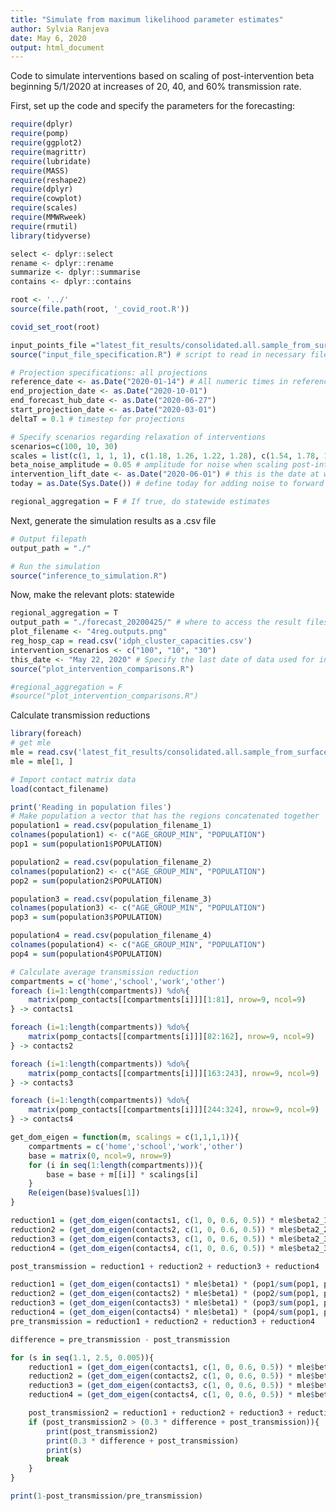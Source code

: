 ```yaml
---
title: "Simulate from maximum likelihood parameter estimates"
author: Sylvia Ranjeva
date: May 6, 2020
output: html_document
---
```

Code to simulate interventions based on scaling of post-intervention beta beginning 5/1/2020 at increases of 20, 40, and 60% transmission rate. 

First, set up the code and specify the parameters for the forecasting:
```r
require(dplyr)
require(pomp)
require(ggplot2)
require(magrittr)
require(lubridate)
require(MASS)
require(reshape2)
require(dplyr)
require(cowplot)
require(scales)
require(MMWRweek)
require(rmutil)
library(tidyverse)

select <- dplyr::select
rename <- dplyr::rename
summarize <- dplyr::summarise
contains <- dplyr::contains

root <- '../'
source(file.path(root, '_covid_root.R'))

covid_set_root(root)

input_points_file ="latest_fit_results/consolidated.all.sample_from_surface.csv"
source("input_file_specification.R") # script to read in necessary files

# Projection specifications: all projections
reference_date <- as.Date("2020-01-14") # All numeric times in reference to this date 
end_projection_date <- as.Date("2020-10-01")
end_forecast_hub_date <- as.Date("2020-06-27")
start_projection_date <- as.Date("2020-03-01")
deltaT = 0.1 # timestep for projections 

# Specify scenarios regarding relaxation of interventions 
scenarios=c(100, 10, 30)
scales = list(c(1, 1, 1, 1), c(1.18, 1.26, 1.22, 1.28), c(1.54, 1.78, 1.66, 1.84)) # Scenarios for scaling of post-intervention beta
beta_noise_amplitude = 0.05 # amplitude for noise when scaling post-intervention beta 
intervention_lift_date <- as.Date("2020-06-01") # this is the date at which any relaxation of intervention begins
today = as.Date(Sys.Date()) # define today for adding noise to forward post-intervention transmission 

regional_aggregation = F # If true, do statewide estimates

```

Next, generate the simulation results as a .csv file
```r
# Output filepath 
output_path = "./"

# Run the simulation
source("inference_to_simulation.R")

```

Now, make the relevant plots: statewide
```r
regional_aggregation = T
output_path = "./forecast_20200425/" # where to access the result files 
plot_filename <- "4reg.outputs.png"
reg_hosp_cap = read.csv('idph_cluster_capacities.csv')
intervention_scenarios <- c("100", "10", "30")
this_date <- "May 22, 2020" # Specify the last date of data used for inference
source("plot_intervention_comparisons.R")

#regional_aggregation = F
#source("plot_intervention_comparisons.R")

```

Calculate transmission reductions
```r
library(foreach)
# get mle
mle = read.csv('latest_fit_results/consolidated.all.sample_from_surface.csv') %>% arrange(desc(loglik))
mle = mle[1, ]

# Import contact matrix data
load(contact_filename)

print('Reading in population files')
# Make population a vector that has the regions concatenated together
population1 = read.csv(population_filename_1)
colnames(population1) <- c("AGE_GROUP_MIN", "POPULATION")
pop1 = sum(population1$POPULATION)

population2 = read.csv(population_filename_2)
colnames(population2) <- c("AGE_GROUP_MIN", "POPULATION")
pop2 = sum(population2$POPULATION)

population3 = read.csv(population_filename_3)
colnames(population3) <- c("AGE_GROUP_MIN", "POPULATION")
pop3 = sum(population3$POPULATION)

population4 = read.csv(population_filename_4)
colnames(population4) <- c("AGE_GROUP_MIN", "POPULATION")
pop4 = sum(population4$POPULATION)

# Calculate average transmission reduction
compartments = c('home','school','work','other')
foreach (i=1:length(compartments)) %do%{
    matrix(pomp_contacts[[compartments[i]]][1:81], nrow=9, ncol=9)
} -> contacts1 

foreach (i=1:length(compartments)) %do%{
    matrix(pomp_contacts[[compartments[i]]][82:162], nrow=9, ncol=9)
} -> contacts2 

foreach (i=1:length(compartments)) %do%{
    matrix(pomp_contacts[[compartments[i]]][163:243], nrow=9, ncol=9)
} -> contacts3

foreach (i=1:length(compartments)) %do%{
    matrix(pomp_contacts[[compartments[i]]][244:324], nrow=9, ncol=9)
} -> contacts4

get_dom_eigen = function(m, scalings = c(1,1,1,1)){
    compartments = c('home','school','work','other')
    base = matrix(0, ncol=9, nrow=9)
    for (i in seq(1:length(compartments))){
        base = base + m[[i]] * scalings[i]
    }
    Re(eigen(base)$values[1])
}

reduction1 = (get_dom_eigen(contacts1, c(1, 0, 0.6, 0.5)) * mle$beta2_1) * (pop1/sum(pop1, pop2, pop3, pop4))
reduction2 = (get_dom_eigen(contacts2, c(1, 0, 0.6, 0.5)) * mle$beta2_2) * (pop2/sum(pop1, pop2, pop3, pop4))
reduction3 = (get_dom_eigen(contacts3, c(1, 0, 0.6, 0.5)) * mle$beta2_3) * (pop3/sum(pop1, pop2, pop3, pop4))
reduction4 = (get_dom_eigen(contacts4, c(1, 0, 0.6, 0.5)) * mle$beta2_3) * (pop4/sum(pop1, pop2, pop3, pop4))

post_transmission = reduction1 + reduction2 + reduction3 + reduction4

reduction1 = (get_dom_eigen(contacts1) * mle$beta1) * (pop1/sum(pop1, pop2, pop3, pop4))
reduction2 = (get_dom_eigen(contacts2) * mle$beta1) * (pop2/sum(pop1, pop2, pop3, pop4))
reduction3 = (get_dom_eigen(contacts3) * mle$beta1) * (pop3/sum(pop1, pop2, pop3, pop4))
reduction4 = (get_dom_eigen(contacts4) * mle$beta1) * (pop4/sum(pop1, pop2, pop3, pop4))
pre_transmission = reduction1 + reduction2 + reduction3 + reduction4

difference = pre_transmission - post_transmission

for (s in seq(1.1, 2.5, 0.005)){
    reduction1 = (get_dom_eigen(contacts1, c(1, 0, 0.6, 0.5)) * mle$beta2_1 * s) * (pop1/sum(pop1, pop2, pop3, pop4))
    reduction2 = (get_dom_eigen(contacts2, c(1, 0, 0.6, 0.5)) * mle$beta2_2 * s) * (pop2/sum(pop1, pop2, pop3, pop4))
    reduction3 = (get_dom_eigen(contacts3, c(1, 0, 0.6, 0.5)) * mle$beta2_3 * s) * (pop3/sum(pop1, pop2, pop3, pop4))
    reduction4 = (get_dom_eigen(contacts4, c(1, 0, 0.6, 0.5)) * mle$beta2_4 * s) * (pop4/sum(pop1, pop2, pop3, pop4))

    post_transmission2 = reduction1 + reduction2 + reduction3 + reduction4
    if (post_transmission2 > (0.3 * difference + post_transmission)){
        print(post_transmission2)
        print(0.3 * difference + post_transmission)
        print(s)
        break
    }
}

print(1-post_transmission/pre_transmission)
```

